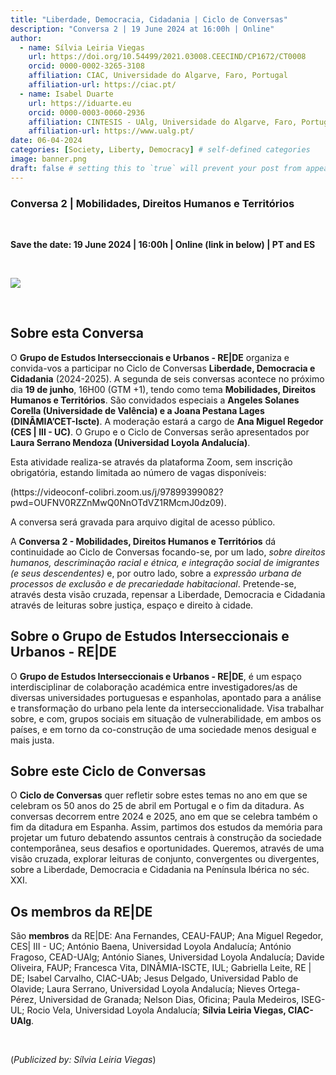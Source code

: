```yaml
---
title: "Liberdade, Democracia, Cidadania | Ciclo de Conversas"
description: "Conversa 2 | 19 June 2024 at 16:00h | Online"
author:
  - name: Sílvia Leiria Viegas 
    url: https://doi.org/10.54499/2021.03008.CEECIND/CP1672/CT0008
    orcid: 0000-0002-3265-3108
    affiliation: CIAC, Universidade do Algarve, Faro, Portugal
    affiliation-url: https://ciac.pt/
  - name: Isabel Duarte
    url: https://iduarte.eu
    orcid: 0000-0003-0060-2936
    affiliation: CINTESIS - UAlg, Universidade do Algarve, Faro, Portugal
    affiliation-url: https://www.ualg.pt/ 
date: 06-04-2024
categories: [Society, Liberty, Democracy] # self-defined categories
image: banner.png
draft: false # setting this to `true` will prevent your post from appearing on your listing page until you're ready!
---
```


### Conversa 2 | Mobilidades, Direitos Humanos e Territórios

<br>

**Save the date: 19 June 2024 | 16:00h | Online (link in below) | PT and ES**

<br>

![](conversa2.png)

<br>

## Sobre esta Conversa

O **Grupo de Estudos Interseccionais e Urbanos - RE|DE** organiza e convida-vos a participar no Ciclo de Conversas **Liberdade, Democracia e Cidadania** (2024-2025). A segunda de seis conversas acontece no próximo dia **19 de junho**, 16H00 (GTM +1), tendo como tema **Mobilidades, Direitos Humanos e Territórios**. São convidados especiais a **Angeles Solanes Corella (Universidade de Valência) e a Joana Pestana Lages (DINÂMIA'CET-Iscte)**. A moderação estará a cargo de **Ana Miguel Regedor (CES | III - UC)**. O Grupo e o Ciclo de Conversas serão apresentados por **Laura Serrano Mendoza (Universidad Loyola Andalucía)**.

Esta atividade realiza-se através da plataforma Zoom, sem inscrição obrigatória, estando limitada ao número de vagas disponíveis:

(https://videoconf-colibri.zoom.us/j/97899399082?pwd=OUFNV0RZZnMwQ0NnOTdVZ1RMcmJ0dz09). 

A conversa será gravada para arquivo digital de acesso público.

A **Conversa 2 - Mobilidades, Direitos Humanos e Territórios** dá continuidade ao Ciclo de Conversas focando-se, por um lado, *sobre direitos humanos, descriminação racial e étnica, e integração social de imigrantes (e seus descendentes)* e, por outro lado, sobre a *expressão urbana de processos de exclusão e de precariedade habitacional*. Pretende-se, através desta visão cruzada, repensar a Liberdade, Democracia e Cidadania através de leituras sobre justiça, espaço e direito à cidade.


## Sobre o Grupo de Estudos Interseccionais e Urbanos - RE|DE

O **Grupo de Estudos Interseccionais e Urbanos - RE|DE**, é um espaço interdisciplinar de colaboração académica entre investigadores/as de diversas universidades portuguesas e espanholas, apontado para a análise e transformação do urbano pela lente da interseccionalidade. Visa trabalhar sobre, e com, grupos sociais em situação de vulnerabilidade, em ambos os países, e em torno da co-construção de uma sociedade menos desigual e mais justa.


## Sobre este Ciclo de Conversas

O **Ciclo de Conversas** quer refletir sobre estes temas no ano em que se celebram os 50 anos do 25 de abril em Portugal e o fim da ditadura. As conversas decorrem entre 2024 e 2025, ano em que se celebra também o fim da ditadura em Espanha. Assim, partimos dos estudos da memória para projetar um futuro debatendo assuntos centrais à construção da sociedade contemporânea, seus desafios e oportunidades. Queremos, através de uma visão cruzada, explorar leituras de conjunto, convergentes ou divergentes, sobre a Liberdade, Democracia e Cidadania na Península Ibérica no séc. XXI.


## Os membros da RE|DE

São **membros** da RE|DE: Ana Fernandes, CEAU-FAUP; Ana Miguel Regedor, CES| III - UC; António Baena, Universidad Loyola Andalucía; António Fragoso, CEAD-UAlg; António Sianes, Universidad Loyola Andalucía; Davide Oliveira, FAUP; Francesca Vita, DINÂMIA-ISCTE, IUL; Gabriella Leite, RE | DE; Isabel Carvalho, CIAC-UAb; Jesus Delgado, Universidad Pablo de Olavide; Laura Serrano, Universidad Loyola Andalucía; Nieves Ortega-Pérez, Universidad de Granada; Nelson Dias, Oficina; Paula Medeiros, ISEG-UL; Rocio Vela, Universidad Loyola Andalucía; **Sílvia Leiria Viegas, CIAC-UAlg**.

<br>

(*Publicized by: Sílvia Leiria Viegas*)


